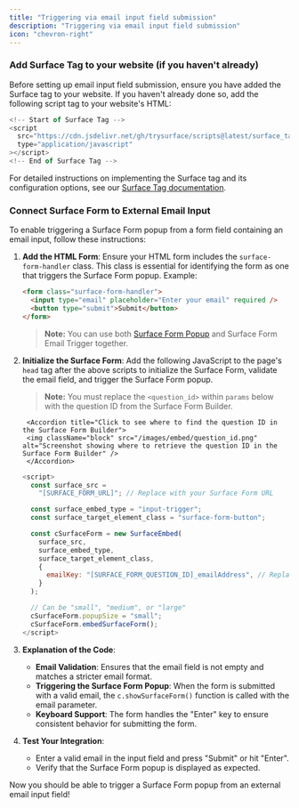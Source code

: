 ```yaml
---
title: "Triggering via email input field submission"
description: "Triggering via email input field submission"
icon: "chevron-right"
---
```


### Add Surface Tag to your website (if you haven't already)

Before setting up email input field submission, ensure you have added the Surface tag to your website. If you haven't already done so, add the following script tag to your website's HTML:

```javascript
<!-- Start of Surface Tag -->
<script
  src="https://cdn.jsdelivr.net/gh/trysurface/scripts@latest/surface_tag.min.js"
  type="application/javascript"
></script>
<!-- End of Surface Tag -->
```



For detailed instructions on implementing the Surface tag and its configuration options, see our [Surface Tag documentation](../../surface-tag/overview).

### Connect Surface Form to External Email Input

To enable triggering a Surface Form popup from a form field containing an email input, follow these instructions:

1. **Add the HTML Form**: Ensure your HTML form includes the `surface-form-handler` class. This class is essential for identifying the form as one that triggers the Surface Form popup. Example:

   ```html
   <form class="surface-form-handler">
     <input type="email" placeholder="Enter your email" required />
     <button type="submit">Submit</button>
   </form>
   ```

   > **Note:** You can use both [Surface Form Popup](/developers/surface-forms/popup-slideover) and Surface Form Email Trigger together.

2. **Initialize the Surface Form**: Add the following JavaScript to the page's `head` tag after the above scripts to initialize the Surface Form, validate the email field, and trigger the Surface Form popup. 

   > **Note:** You must replace the `<question_id>` within `params` below with the question ID from the Surface Form Builder.

        <Accordion title="Click to see where to find the question ID in the Surface Form Builder">
        <img className="block" src="/images/embed/question_id.png" alt="Screenshot showing where to retrieve the question ID in the Surface Form Builder" />
        </Accordion>

    ```javascript
    <script>
      const surface_src =
        "[SURFACE_FORM_URL]"; // Replace with your Surface Form URL

      const surface_embed_type = "input-trigger";
      const surface_target_element_class = "surface-form-button";

      const cSurfaceForm = new SurfaceEmbed(
        surface_src,
        surface_embed_type,
        surface_target_element_class,
        {
          emailKey: "[SURFACE_FORM_QUESTION_ID]_emailAddress", // Replace with your Surface Form Question ID
        }
      );

      // Can be "small", "medium", or "large"
      cSurfaceForm.popupSize = "small";
      cSurfaceForm.embedSurfaceForm();
    </script>
    ```

  

3. **Explanation of the Code**:
   - **Email Validation**: Ensures that the email field is not empty and matches a stricter email format.
   - **Triggering the Surface Form Popup**: When the form is submitted with a valid email, the `c.showSurfaceForm()` function is called with the email parameter.
   - **Keyboard Support**: The form handles the "Enter" key to ensure consistent behavior for submitting the form.

4. **Test Your Integration**:
   - Enter a valid email in the input field and press "Submit" or hit "Enter".
   - Verify that the Surface Form popup is displayed as expected.

Now you should be able to trigger a Surface Form popup from an external email input field!